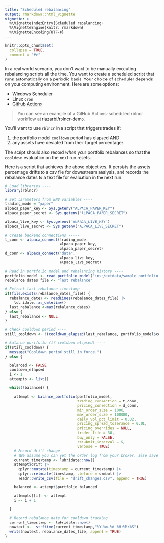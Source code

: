 ```yaml
---
title: "Scheduled rebalancing"
output: rmarkdown::html_vignette
vignette: >
  %\VignetteIndexEntry{Scheduled rebalancing}
  %\VignetteEngine{knitr::rmarkdown}
  %\VignetteEncoding{UTF-8}
---
```


```r
knitr::opts_chunk$set(
  collapse = TRUE,
  comment = "#>"
)
```


In a real world scenario, you don't want to be manually executing rebalancing scripts all the time. You want to create a scheduled script that runs automatically on a periodic basis. Your choice of scheduler depends on your computing environment. Here are some options:

- Windows Scheduler
- Linux `cron`
- [Github Actions](https://docs.github.com/en/actions)

> You can see an example of a GitHub Actions-scheduled rblncr workflow at [riazarbi/rblncr-demo](https://github.com/riazarbi/rblncr-demo).

You'll want to use `rblncr` in a script that triggers trades if:

1. the portfolio model `cooldown` period has elapsed AND
2. any assets have deviated from their target percentages

The script should also record _when_ your portfolio rebalances so that the `cooldown` evaluation on the next run resets.

Here is a script that achieves the above objectives. It persists the assets percentage drifts to a csv file for downstream analysis, and records the rebalance dates to a text file for evaluation in the next run.

```r
# Load libraries ----
library(rblncr)

# Set parameters from ENV variables ----
trading_mode = "paper"
alpaca_paper_key <- Sys.getenv("ALPACA_PAPER_KEY")
alpaca_paper_secret <- Sys.getenv("ALPACA_PAPER_SECRET")

alpaca_live_key <- Sys.getenv("ALPACA_LIVE_KEY")
alpaca_live_secret <- Sys.getenv("ALPACA_LIVE_SECRET")

# Create backend connections -----
t_conn <- alpaca_connect(trading_mode,
                         alpaca_paper_key,
                         alpaca_paper_secret)
d_conn <- alpaca_connect("data",
                         alpaca_live_key,
                         alpaca_live_secret)

# Read in portfolio model and rebalancing history ----
portfolio_model <- read_portfolio_model("inst/extdata/sample_portfolio.yaml")
rebalance_dates_file <- "last_rebalance"

# Extract last_rebalance timestamp ----
if(file.exists(rebalance_dates_file)) {
  rebalance_dates <- readLines(rebalance_dates_file) |>
    lubridate::as_datetime()
  last_rebalance <-max(rebalance_dates)
} else {
  last_rebalance <- NULL
}

# Check cooldown period ----
still_cooldown <- !(cooldown_elapsed(last_rebalance, portfolio_model$cooldown$days))

# Balance portfolio (if cooldown elapsed) ----
if(still_cooldown) {
  message("Cooldown period still in force.")
} else {

  balanced <- FALSE
  cooldown_elapsed
  i <- 1
  attempts <- list()

  while(!balanced) {

    attempt <- balance_portfolio(portfolio_model,
                                 trading_connection = t_conn,
                                 pricing_connection = d_conn,
                                 min_order_size = 1000,
                                 max_order_size = 100000,
                                 daily_vol_pct_limit = 0.02,
                                 pricing_spread_tolerance = 0.01,
                                 pricing_overrides = NULL,
                                 trader_life = 30,
                                 buy_only = FALSE,
                                 resubmit_interval = 5,
                                 verbose = TRUE)
    # Record drift change
    # (We assume you can get the order log from your broker. Else save those as well.)
    current_timestamp <- lubridate::now()
    attempt$drift |>
      dplyr::mutate(timestamp = current_timestamp) |>
      dplyr::relocate(timestamp, .before = symbol) |>
      readr::write_csv(file = "drift_changes.csv", append = TRUE)

    balanced <- attempt$portfolio_balanced

    attempts[[i]] <- attempt
    i <- i + 1

  }

  # Record rebalance date for cooldown tracking
  current_timestamp <- lubridate::now()
  nowtext <-  strftime(current_timestamp,"%Y-%m-%d %H:%M:%S")
  write(nowtext, rebalance_dates_file, append = TRUE)
}
```
